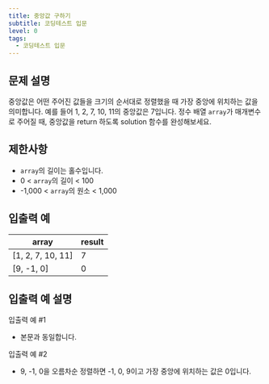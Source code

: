 ```yaml
---
title: 중앙값 구하기
subtitle: 코딩테스트 입문
level: 0
tags:
  - 코딩테스트 입문
---
```


## 문제 설명

중앙값은 어떤 주어진 값들을 크기의 순서대로 정렬했을 때 가장 중앙에 위치하는 값을 의미합니다. 예를 들어 1, 2, 7, 10, 11의 중앙값은 7입니다. 정수 배열 `array`가 매개변수로 주어질 때, 중앙값을 return 하도록 solution 함수를 완성해보세요.

## 제한사항

- `array`의 길이는 홀수입니다.
- 0 < `array`의 길이 < 100
- -1,000 < `array`의 원소 < 1,000

## 입출력 예

| array               | result |
| ------------------- | ------ |
| \[1, 2, 7, 10, 11\] | 7      |
| \[9, -1, 0\]        | 0      |

## 입출력 예 설명

입출력 예 #1

- 본문과 동일합니다.

입출력 예 #2

- 9, -1, 0을 오름차순 정렬하면 -1, 0, 9이고 가장 중앙에 위치하는 값은 0입니다.

